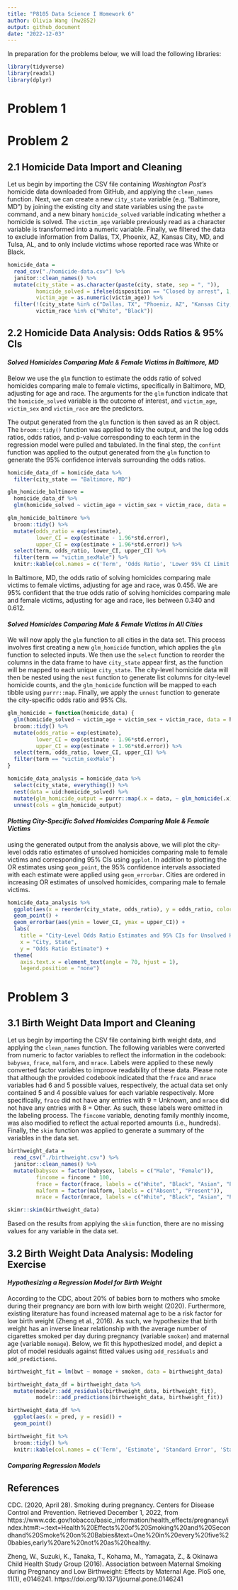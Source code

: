 ```yaml
---
title: "P8105 Data Science I Homework 6"
author: Olivia Wang (hw2852)
output: github_document
date: "2022-12-03"
---
```


In preparation for the problems below, we will load the following libraries: 

```r
library(tidyverse)
library(readxl)
library(dplyr)
```

# Problem 1



# Problem 2

## 2.1 Homicide Data Import and Cleaning

Let us begin by importing the CSV file containing _Washington Post's_ homicide data downloaded from GitHub, and applying the `clean_names` function. Next, we can create a new `city_state` variable (e.g. "Baltimore, MD") by joining the existing city and state variables using the `paste` command, and a new binary `homicide_solved` variable indicating whether a homicide is solved. The `victim_age` variable previously read as a character variable is transformed into a numeric variable. Finally, we filtered the data to exclude information from Dallas, TX, Phoenix, AZ, Kansas City, MD, and Tulsa, AL, and to only include victims whose reported race was White or Black. 

```r
homicide_data = 
  read_csv("./homicide-data.csv") %>% 
  janitor::clean_names() %>% 
  mutate(city_state = as.character(paste(city, state, sep = ", ")), 
         homicide_solved = ifelse(disposition == "Closed by arrest", 1, 0), 
         victim_age = as.numeric(victim_age)) %>% 
  filter(!(city_state %in% c("Dallas, TX", "Phoeniz, AZ", "Kansas City, MO", "Tulsa, AL")), 
         victim_race %in% c("White", "Black"))
```

## 2.2 Homicide Data Analysis: Odds Ratios & 95% CIs

#### _Solved Homicides Comparing Male & Female Victims in Baltimore, MD_

Below we use the `glm` function to estimate the odds ratio of solved homicides comparing male to female victims, specifically in Baltimore, MD, adjusting for age and race. The arguments for the `glm` function indicate that the `homicide_solved` variable is the outcome of interest, and `victim_age`, `victim_sex` and `victim_race` are the predictors.

The output generated from the `glm` function is then saved as an R object. The `broom::tidy()` function was applied to tidy the output, and the log odds ratios, odds ratios, and p-value corresponding to each term in the regression model were pulled and tabulated. In the final step, the `confint` function was applied to the output generated from the `glm` function to generate the 95% confidence intervals surrounding the odds ratios. 

```r
homicide_data_df = homicide_data %>% 
  filter(city_state == "Baltimore, MD")

glm_homicide_baltimore = 
  homicide_data_df %>% 
  glm(homicide_solved ~ victim_age + victim_sex + victim_race, data = ., family = binomial())

glm_homicide_baltimore %>%
  broom::tidy() %>%
  mutate(odds_ratio = exp(estimate), 
         lower_CI = exp(estimate - 1.96*std.error), 
         upper_CI = exp(estimate + 1.96*std.error)) %>%
  select(term, odds_ratio, lower_CI, upper_CI) %>% 
  filter(term == "victim_sexMale") %>% 
  knitr::kable(col.names = c('Term', 'Odds Ratio', 'Lower 95% CI Limit', 'Upper 95% CI Limit'), digits = 3)
```

In Baltimore, MD, the odds ratio of solving homicides comparing male victims to female victims, adjusting for age and race, was 0.456. We are 95% confident that the true odds ratio of solving homicides comparing male and female victims, adjusting for age and race, lies between 0.340 and 0.612.

#### _Solved Homicides Comparing Male & Female Victims in All Cities_

We will now apply the `glm` function to all cities in the data set. This process involves first creating a new `glm_homicide` function, which applies the `glm` function to selected inputs. We then use the `select` function to reorder the columns in the data frame to have `city_state` appear first, as the function will be mapped to each unique `city_state`. The city-level homicide data will then be nested using the `nest` function to generate list columns for city-level homicide counts, and the `glm_homicide` function will be mapped to each tibble using `purrr::map`. Finally, we apply the `unnest` function to generate the city-specific odds ratio and 95% CIs. 

```r
glm_homicide = function(homicide_data) {
  glm(homicide_solved ~ victim_age + victim_sex + victim_race, data = homicide_data, family = binomial()) %>% 
  broom::tidy() %>%
  mutate(odds_ratio = exp(estimate), 
         lower_CI = exp(estimate - 1.96*std.error), 
         upper_CI = exp(estimate + 1.96*std.error)) %>%
  select(term, odds_ratio, lower_CI, upper_CI) %>% 
  filter(term == "victim_sexMale")
}

homicide_data_analysis = homicide_data %>% 
  select(city_state, everything()) %>% 
  nest(data = uid:homicide_solved) %>% 
  mutate(glm_homicide_output = purrr::map(.x = data, ~ glm_homicide(.x))) %>% 
  unnest(cols = glm_homicide_output)
```

#### _Plotting City-Specific Solved Homicides Comparing Male & Female Victims_

using the generated output from the analysis above, we will plot the city-level odds ratio estimates of unsolved homicides comparing male to female victims and corresponding 95% CIs using `ggplot`. In addition to plotting the OR estimates using `geom_point`, the 95% confidence intervals associated with each estimate were applied using `geom_errorbar`. Cities are ordered in increasing OR estimates of unsolved homicides, comparing male to female victims. 

```r
homicide_data_analysis %>% 
  ggplot(aes(x = reorder(city_state, odds_ratio), y = odds_ratio, color = city_state)) + 
  geom_point() +
  geom_errorbar(aes(ymin = lower_CI, ymax = upper_CI)) +
  labs(
    title = "City-Level Odds Ratio Estimates and 95% CIs for Unsolved Homicides Comparing Male to Female Victims", 
    x = "City, State", 
    y = "Odds Ratio Estimate") + 
  theme(
    axis.text.x = element_text(angle = 70, hjust = 1), 
    legend.position = "none")
```

# Problem 3 

## 3.1 Birth Weight Data Import and Cleaning

Let us begin by importing the CSV file containing birth weight data, and applying the `clean_names` function. The following variables were converted from numeric to factor variables to reflect the information in the codebook: `babysex`, `frace`, `malform`, and `mrace`. Labels were applied to these newly converted factor variables to improve readability of these data. Please note that although the provided codebook indicated that the `frace` and `mrace` variables had 6 and 5 possible values, respectively, the actual data set only contained 5 and 4 possible values for each variable respectively. More specifically, `frace` did not have any entries with 9 = Unknown, and `mrace` did not have any entries with 8 = Other. As such, these labels were omitted in the labeling process. The `fincome` variable, denoting family monthly income, was also modified to reflect the actual reported amounts (i.e., hundreds). Finally, the `skim` function was applied to generate a summary of the variables in the data set. 

```r
birthweight_data = 
  read_csv("./birthweight.csv") %>% 
  janitor::clean_names() %>% 
  mutate(babysex = factor(babysex, labels = c("Male", "Female")),
         fincome = fincome * 100, 
         frace = factor(frace, labels = c("White", "Black", "Asian", "Puerto Rican", "Other")),
         malform = factor(malform, labels = c("Absent", "Present")),
         mrace = factor(mrace, labels = c("White", "Black", "Asian", "Puerto Rican")))

skimr::skim(birthweight_data)
```

Based on the results from applying the `skim` function, there are no missing values for any variable in the data set. 

## 3.2 Birth Weight Data Analysis: Modeling Exercise

#### _Hypothesizing a Regression Model for Birth Weight_

According to the CDC, about 20% of babies born to mothers who smoke during their pregnancy are born with low birth weight (2020). Furthermore, existing literature has found increased maternal age to be a risk factor for low birth weight (Zheng et al., 2016). As such, we hypothesize that birth weight has an inverse linear relationship with the average number of cigarettes smoked per day during pregnancy (variable `smoken`) and maternal age (variable `momage`). Below, we fit this hypothesized model, and depict a plot of model residuals against fitted values using `add_residuals` and `add_predictions`. 

```r
birthweight_fit = lm(bwt ~ momage + smoken, data = birthweight_data)

birthweight_data_df = birthweight_data %>% 
  mutate(modelr::add_residuals(birthweight_data, birthweight_fit), 
         modelr::add_predictions(birthweight_data, birthweight_fit))

birthweight_data_df %>% 
  ggplot(aes(x = pred, y = resid)) +
  geom_point()

birthweight_fit %>% 
  broom::tidy() %>% 
  knitr::kable(col.names = c('Term', 'Estimate', 'Standard Error', 'Statistic', 'p-value'), digits = 3)
```

#### _Comparing Regression Models_



## References

CDC. (2020, April 28). Smoking during pregnancy. Centers for Disease Control and Prevention. Retrieved December 1, 2022, from https://www.cdc.gov/tobacco/basic_information/health_effects/pregnancy/index.htm#:~:text=Health%20Effects%20of%20Smoking%20and%20Secondhand%20Smoke%20on%20Babies&amp;text=One%20in%20every%20five%20babies,early%20are%20not%20as%20healthy. 

Zheng, W., Suzuki, K., Tanaka, T., Kohama, M., Yamagata, Z., & Okinawa Child Health Study Group (2016). Association between Maternal Smoking during Pregnancy and Low Birthweight: Effects by Maternal Age. PloS one, 11(1), e0146241. https://doi.org/10.1371/journal.pone.0146241

